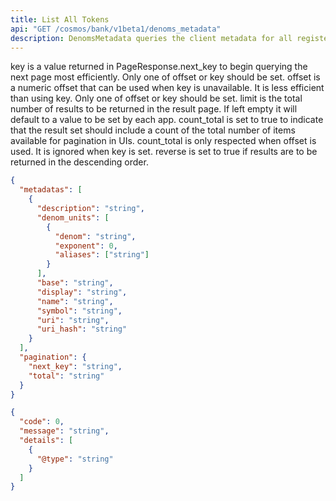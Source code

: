 ```yaml
---
title: List All Tokens
api: "GET /cosmos/bank/v1beta1/denoms_metadata"
description: DenomsMetadata queries the client metadata for all registered coin denominations.
---
```


<ParamField path="pagination.key" type="string">
  key is a value returned in PageResponse.next_key to begin querying the next
  page most efficiently. Only one of offset or key should be set.
</ParamField>

<ParamField path="pagination.offset" type="string">
  offset is a numeric offset that can be used when key is unavailable. It is
  less efficient than using key. Only one of offset or key should be set.
</ParamField>

<ParamField path="pagination.limit" type="string">
  limit is the total number of results to be returned in the result page. If
  left empty it will default to a value to be set by each app.
</ParamField>

<ParamField path="pagination.count_total" type="boolean">
  count_total is set to true to indicate that the result set should include a
  count of the total number of items available for pagination in UIs.
  count_total is only respected when offset is used. It is ignored when key is
  set.
</ParamField>

<ParamField path="pagination.reverse" type="boolean">
  reverse is set to true if results are to be returned in the descending order.
</ParamField>

<ResponseExample>

```json Response (200)
{
  "metadatas": [
    {
      "description": "string",
      "denom_units": [
        {
          "denom": "string",
          "exponent": 0,
          "aliases": ["string"]
        }
      ],
      "base": "string",
      "display": "string",
      "name": "string",
      "symbol": "string",
      "uri": "string",
      "uri_hash": "string"
    }
  ],
  "pagination": {
    "next_key": "string",
    "total": "string"
  }
}
```

```json Error
{
  "code": 0,
  "message": "string",
  "details": [
    {
      "@type": "string"
    }
  ]
}
```

</ResponseExample>
